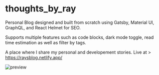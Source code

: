 # thoughts_by_ray


Personal Blog designed and built from scratch using Gatsby, Material UI, GraphQL, and React Helmet for SEO. 

Supports multiple features such as code blocks, dark mode toggle, read time estimation as well as filter by tags.

A place where I share my personal and developement stories. Live at > https://raysblog.netlify.app/ 

![preview](preview.png)

